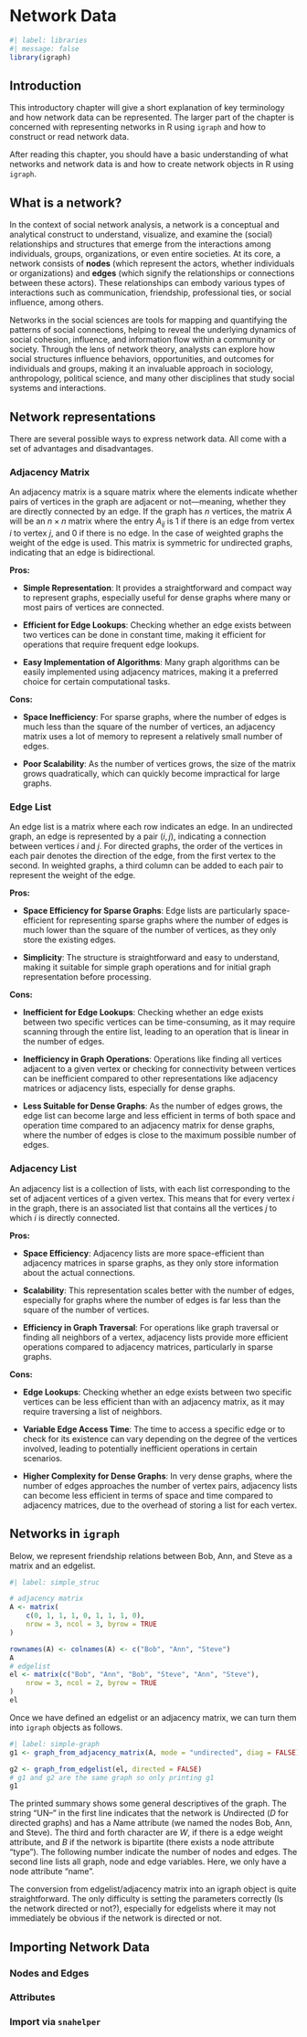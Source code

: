 # Network Data {.unnumbered}

```r
#| label: libraries
#| message: false
library(igraph)
```

## Introduction

This introductory chapter will give a short explanation of key terminology and how network data can be represented. 
The larger part of the chapter is concerned with representing networks in R using `igraph` and how to construct or read network data. 

After reading this chapter, you should have a basic understanding of what networks and network data is and how to create network objects in R using `igraph`.

## What is a network?

In the context of social network analysis, a network is a conceptual and analytical construct to understand, visualize, and examine the (social) relationships and structures that emerge from the interactions among individuals, groups, organizations, or even entire societies. At its core, a network consists of **nodes** (which represent the actors, whether individuals or organizations) and **edges** (which signify the relationships or connections between these actors). These relationships can embody various types of interactions such as communication, friendship, professional ties, or social influence, among others. 

Networks in the social sciences are tools for mapping and quantifying the patterns of social connections, helping to reveal the underlying dynamics of social cohesion, influence, and information flow within a community or society. Through the lens of network theory, analysts can explore how social structures influence behaviors, opportunities, and outcomes for individuals and groups, making it an invaluable approach in sociology, anthropology, political science, and many other disciplines that study social systems and interactions.

## Network representations

There are several possible ways to express network data. All come with a set of advantages and disadvantages.

### Adjacency Matrix

An adjacency matrix is a square matrix where the elements indicate whether pairs of vertices in the graph are adjacent or not—meaning, whether they are directly connected by an edge. If the graph has $n$ vertices, the matrix $A$ will be an $n \times n$ matrix where the entry $A_{ij}$ is $1$ if there is an edge from vertex $i$ to vertex $j$, and $0$ if there is no edge. In the case of weighted graphs the weight of the edge is used. This matrix is symmetric for undirected graphs, indicating that an edge is bidirectional.  

**Pros:**  

- **Simple Representation**: It provides a straightforward and compact way to represent graphs, especially useful for dense graphs where many or most pairs of vertices are connected.

- **Efficient for Edge Lookups**: Checking whether an edge exists between two vertices can be done in constant time, making it efficient for operations that require frequent edge lookups.

- **Easy Implementation of Algorithms**: Many graph algorithms can be easily implemented using adjacency matrices, making it a preferred choice for certain computational tasks.

**Cons:**  

- **Space Inefficiency**: For sparse graphs, where the number of edges is much less than the square of the number of vertices, an adjacency matrix uses a lot of memory to represent a relatively small number of edges.

- **Poor Scalability**: As the number of vertices grows, the size of the matrix grows quadratically, which can quickly become impractical for large graphs.

### Edge List

An edge list is a matrix where each row indicates an edge. In an undirected graph, an edge is represented by a pair $(i,j)$, indicating a connection between vertices $i$ and $j$. For directed graphs, the order of the vertices in each pair denotes the direction of the edge, from the first vertex to the second. In weighted graphs, a third column can be added to each pair to represent the weight of the edge.

**Pros:**  

- **Space Efficiency for Sparse Graphs**: Edge lists are particularly space-efficient for representing sparse graphs where the number of edges is much lower than the square of the number of vertices, as they only store the existing edges.

- **Simplicity**: The structure is straightforward and easy to understand, making it suitable for simple graph operations and for initial graph representation before processing.

**Cons:**  

- **Inefficient for Edge Lookups**: Checking whether an edge exists between two specific vertices can be time-consuming, as it may require scanning through the entire list, leading to an operation that is linear in the number of edges.

- **Inefficiency in Graph Operations**: Operations like finding all vertices adjacent to a given vertex or checking for connectivity between vertices can be inefficient compared to other representations like adjacency matrices or adjacency lists, especially for dense graphs.

- **Less Suitable for Dense Graphs**: As the number of edges grows, the edge list can become large and less efficient in terms of both space and operation time compared to an adjacency matrix for dense graphs, where the number of edges is close to the maximum possible number of edges.

### Adjacency List

An adjacency list is a collection of lists, with each list corresponding to the set of adjacent vertices of a given vertex. This means that for every vertex $i$ in the graph, there is an associated list that contains all the vertices $j$ to which $i$ is directly connected. 

**Pros:**  

- **Space Efficiency**: Adjacency lists are more space-efficient than adjacency matrices in sparse graphs, as they only store information about the actual connections.

- **Scalability**: This representation scales better with the number of edges, especially for graphs where the number of edges is far less than the square of the number of vertices.

- **Efficiency in Graph Traversal**: For operations like graph traversal or finding all neighbors of a vertex, adjacency lists provide more efficient operations compared to adjacency matrices, particularly in sparse graphs.

**Cons:**  

- **Edge Lookups**: Checking whether an edge exists between two specific vertices can be less efficient than with an adjacency matrix, as it may require traversing a list of neighbors.

- **Variable Edge Access Time**: The time to access a specific edge or to check for its existence can vary depending on the degree of the vertices involved, leading to potentially inefficient operations in certain scenarios.

- **Higher Complexity for Dense Graphs**: In very dense graphs, where the number of edges approaches the number of vertex pairs, adjacency lists can become less efficient in terms of space and time compared to adjacency matrices, due to the overhead of storing a list for each vertex.


## Networks in `igraph`
 
Below, we represent friendship relations between Bob, Ann, and Steve as a matrix and an edgelist.
```r
#| label: simple_struc

# adjacency matrix
A <- matrix(
    c(0, 1, 1, 1, 0, 1, 1, 1, 0),
    nrow = 3, ncol = 3, byrow = TRUE
)

rownames(A) <- colnames(A) <- c("Bob", "Ann", "Steve")
A
# edgelist
el <- matrix(c("Bob", "Ann", "Bob", "Steve", "Ann", "Steve"),
    nrow = 3, ncol = 2, byrow = TRUE
)
el
```

Once we have defined an edgelist or an adjacency matrix, we can turn them into `igraph` objects as follows.

```r
#| label: simple-graph
g1 <- graph_from_adjacency_matrix(A, mode = "undirected", diag = FALSE)

g2 <- graph_from_edgelist(el, directed = FALSE)
# g1 and g2 are the same graph so only printing g1
g1
```

The printed summary shows some general descriptives of the graph.
The string "UN--" in the first line indicates that the network is *U*ndirected (*D* for directed graphs) and has a *N*ame attribute (we named the nodes Bob, Ann, and Steve). The third and forth character are *W*, if there is a edge weight attribute, and *B* if the network is bipartite (there exists a node attribute "type"). The following number indicate the number of nodes and edges.
The second line lists all graph, node and edge variables. Here, we only have a node attribute "name". 

The conversion from edgelist/adjacency matrix into an igraph object is quite straightforward. The only difficulty is setting the parameters correctly (Is the network directed or not?), especially for edgelists where it may not immediately be obvious if the network is directed or not.

## Importing Network Data

### Nodes and Edges

### Attributes

### Import via `snahelper`
